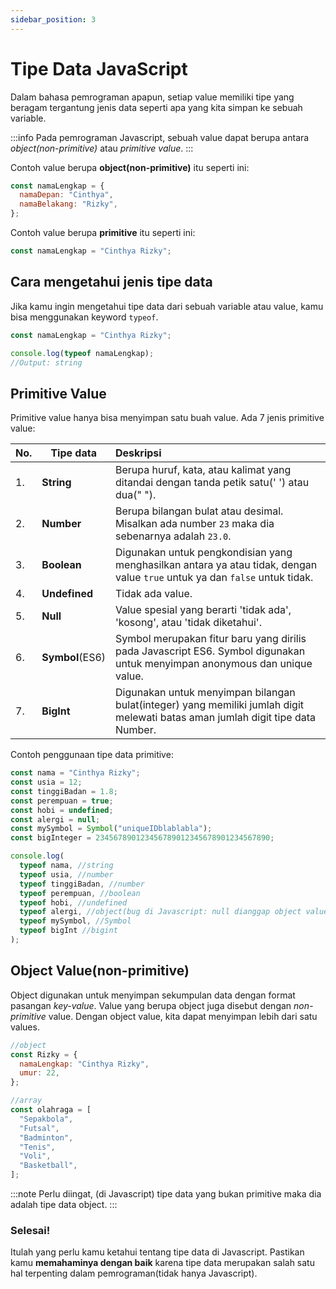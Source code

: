 ```yaml
---
sidebar_position: 3
---
```


# Tipe Data JavaScript

Dalam bahasa pemrograman apapun, setiap value memiliki tipe yang beragam tergantung jenis data seperti apa yang kita simpan ke sebuah variable.

:::info
Pada pemrograman Javascript, sebuah value dapat berupa antara _object(non-primitive)_ atau _primitive value_.
:::

Contoh value berupa **object(non-primitive)** itu seperti ini:

```javascript
const namaLengkap = {
  namaDepan: "Cinthya",
  namaBelakang: "Rizky",
};
```

Contoh value berupa **primitive** itu seperti ini:

```javascript
const namaLengkap = "Cinthya Rizky";
```

## Cara mengetahui jenis tipe data

Jika kamu ingin mengetahui tipe data dari sebuah variable atau value, kamu bisa menggunakan keyword `typeof`.

```javascript
const namaLengkap = "Cinthya Rizky";

console.log(typeof namaLengkap);
//Output: string
```

## Primitive Value

Primitive value hanya bisa menyimpan satu buah value. Ada 7 jenis primitive value:

| No. | Tipe data       | Deskripsi                                                                                                                       |
| --- | --------------- | :------------------------------------------------------------------------------------------------------------------------------ |
| 1.  | **String**      | Berupa huruf, kata, atau kalimat yang ditandai dengan tanda petik satu(' ') atau dua(" ").                                      |
| 2.  | **Number**      | Berupa bilangan bulat atau desimal. Misalkan ada number `23` maka dia sebenarnya adalah `23.0`.                                 |
| 3.  | **Boolean**     | Digunakan untuk pengkondisian yang menghasilkan antara ya atau tidak, dengan value `true` untuk ya dan `false` untuk tidak.     |
| 4.  | **Undefined**   | Tidak ada value.                                                                                                                |
| 5.  | **Null**        | Value spesial yang berarti 'tidak ada', 'kosong', atau 'tidak diketahui'.                                                       |
| 6.  | **Symbol**(ES6) | Symbol merupakan fitur baru yang dirilis pada Javascript ES6. Symbol digunakan untuk menyimpan anonymous dan unique value.      |
| 7.  | **BigInt**      | Digunakan untuk menyimpan bilangan bulat(integer) yang memiliki jumlah digit melewati batas aman jumlah digit tipe data Number. |

Contoh penggunaan tipe data primitive:

```javascript
const nama = "Cinthya Rizky";
const usia = 12;
const tinggiBadan = 1.8;
const perempuan = true;
const hobi = undefined;
const alergi = null;
const mySymbol = Symbol("uniqueIDblablabla");
const bigInteger = 234567890123456789012345678901234567890;

console.log(
  typeof nama, //string
  typeof usia, //number
  typeof tinggiBadan, //number
  typeof perempuan, //boolean
  typeof hobi, //undefined
  typeof alergi, //object(bug di Javascript: null dianggap object value)
  typeof mySymbol, //Symbol
  typeof bigInt //bigint
);
```

## Object Value(non-primitive)

Object digunakan untuk menyimpan sekumpulan data dengan format pasangan _key-value_.
Value yang berupa object juga disebut dengan _non-primitive_ value.
Dengan object value, kita dapat menyimpan lebih dari satu values.

```javascript
//object
const Rizky = {
  namaLengkap: "Cinthya Rizky",
  umur: 22,
};

//array
const olahraga = [
  "Sepakbola",
  "Futsal",
  "Badminton",
  "Tenis",
  "Voli",
  "Basketball",
];
```

:::note
Perlu diingat, (di Javascript) tipe data yang bukan primitive maka dia adalah tipe data object.
:::

### Selesai!

Itulah yang perlu kamu ketahui tentang tipe data di Javascript. Pastikan kamu **memahaminya dengan baik** karena tipe data merupakan salah satu hal terpenting dalam pemrograman(tidak hanya Javascript).
